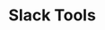 <!-- WARNING: This file is auto-generated by generate_tool_docs.py. Do not edit manually. -->

# Slack Tools

<ToolList category="slack" />

